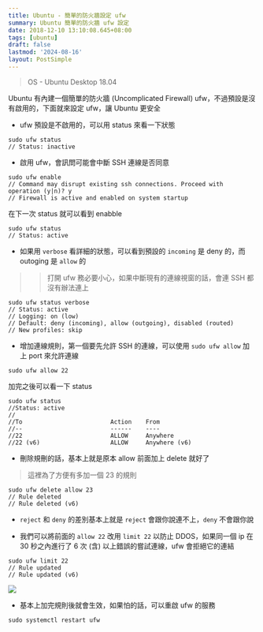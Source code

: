 ```yaml
---
title: Ubuntu - 簡單的防火牆設定 ufw
summary: Ubuntu 簡單的防火牆 ufw 設定
date: 2018-12-10 13:10:08.645+08:00
tags: [ubuntu]
draft: false
lastmod: '2024-08-16'
layout: PostSimple
---
```


> OS - Ubuntu Desktop 18.04

Ubuntu 有內建一個簡單的防火牆 (Uncomplicated Firewall) ufw，不過預設是沒有啟用的，下面就來設定 ufw，讓 Ubuntu 更安全

- ufw 預設是不啟用的，可以用 status 來看一下狀態

```shell
sudo ufw status
// Status: inactive
```

- 啟用 ufw，會訊問可能會中斷 SSH 連線是否同意

```shell
sudo ufw enable
// Command may disrupt existing ssh connections. Proceed with operation (y|n)? y
// Firewall is active and enabled on system startup
```

在下一次 status 就可以看到 enabble

```shell
sudo ufw status
// Status: active
```

- 如果用 `verbose` 看詳細的狀態，可以看到預設的 `incoming` 是 deny 的，而 outoging 是 `allow` 的

> > 打開 ufw 務必要小心，如果中斷現有的連線視窗的話，會連 SSH 都沒有辦法連上

```shell
sudo ufw status verbose
// Status: active
// Logging: on (low)
// Default: deny (incoming), allow (outgoing), disabled (routed)
// New profiles: skip
```

- 增加連線規則，第一個要先允許 SSH 的連線，可以使用 `sudo ufw allow` 加上 port 來允許連線

```
sudo ufw allow 22
```

加完之後可以看一下 status

```
sudo ufw status
//Status: active
//
//To                         Action    From
//--                         ------    ----
//22                         ALLOW     Anywhere
//22 (v6)                    ALLOW     Anywhere (v6)
```

- 刪除規刪的話，基本上就是原本 allow 前面加上 delete 就好了

> 這裡為了方便有多加一個 23 的規則

```shell
sudo ufw delete allow 23
// Rule deleted
// Rule deleted (v6)
```

- `reject` 和 `deny` 的差別基本上就是 `reject` 會跟你說連不上，`deny` 不會跟你說

- 我們可以將前面的 `allow 22` 改用 `limit 22` 以防止 DDOS，如果同一個 ip 在 30 秒之內進行了 6 次 (含) 以上錯誤的嘗試連線，ufw 會拒絕它的連結

```shell
sudo ufw limit 22
// Rule updated
// Rule updated (v6)
```

![](https://image.cashwu.com/404.webp)

- 基本上加完規則後就會生效，如果怕的話，可以重啟 ufw 的服務

```shell
sudo systemctl restart ufw
```
